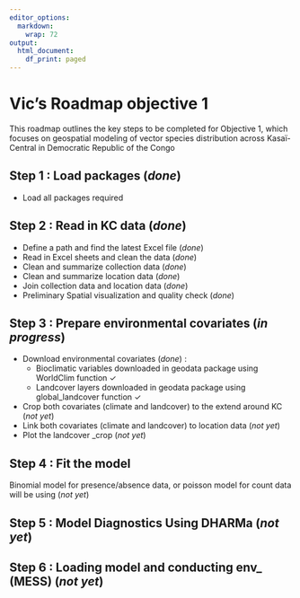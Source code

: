 ```yaml
---
editor_options:
  markdown:
    wrap: 72
output:
  html_document:
    df_print: paged
---
```


# **Vic's Roadmap objective 1**

This roadmap outlines the key steps to be completed for Objective 1,
which focuses on geospatial modeling of vector species distribution
across Kasaï-Central in Democratic Republic of the Congo

## **Step 1 : Load packages (_done_)**

* Load all packages required

## **Step 2 : Read in KC data (_done_)** 

* Define a path and find the latest Excel file (_done_) 
* Read in Excel sheets and clean the data (_done_) 
* Clean and summarize collection data (_done_) 
* Clean and summarize location data (_done_) 
* Join collection data and location data (_done_) 
* Preliminary Spatial visualization and quality check (_done_)

## **Step 3 : Prepare environmental covariates (_in progress_)** 

* Download environmental covariates (_done_) :
  - Bioclimatic variables downloaded in geodata package using WorldClim function ✓  
  - Landcover layers downloaded in geodata package using global_landcover function ✓
* Crop both covariates (climate and landcover) to the extend around KC (_not yet_)
* Link both covariates (climate and landcover) to location data (_not yet_)
* Plot the landcover \_crop (_not yet_)

## **Step 4 : Fit the model**

Binomial model for presence/absence data, or poisson model for count data will be using (_not yet_)

## **Step 5 : Model Diagnostics Using DHARMa (_not yet_)**

## **Step 6 : Loading model and conducting env\_ (MESS) (_not yet_)**
